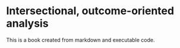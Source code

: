 # Intersectional, outcome-oriented analysis

This is a book created from markdown and executable code.
